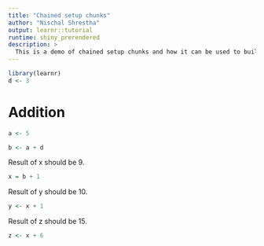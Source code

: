 ```yaml
---
title: "Chained setup chunks"
author: "Nischal Shrestha"
output: learnr::tutorial
runtime: shiny_prerendered
description: > 
  This is a demo of chained setup chunks and how it can be used to build up / share code.
---
```


```r
library(learnr)
d <- 3
```
 
# Addition

<!-- We'll start the setup chunk chain with a regular chunk dataA: -->

```r
a <- 5
``` 

<!-- Note: we use `exercise.setup` to chain setup chunks. In the case of an exercise serving as a setup chunk, the pre-filled code will be used as the setup code. -->

<!-- We start with a simple single, setup chunk for dataB depending on dataA. This is the familiar setup workflow for an exercise. -->

```r
b <- a + d
```

Result of x should be 9.

```r
x = b + 1

```

<!-- Note: setup chunks can use the default value of the exercises. -->

Result of y should be 10.

```r
y <- x + 1 

```

Result of z should be 15.

```r
z <- x + 6 

```
